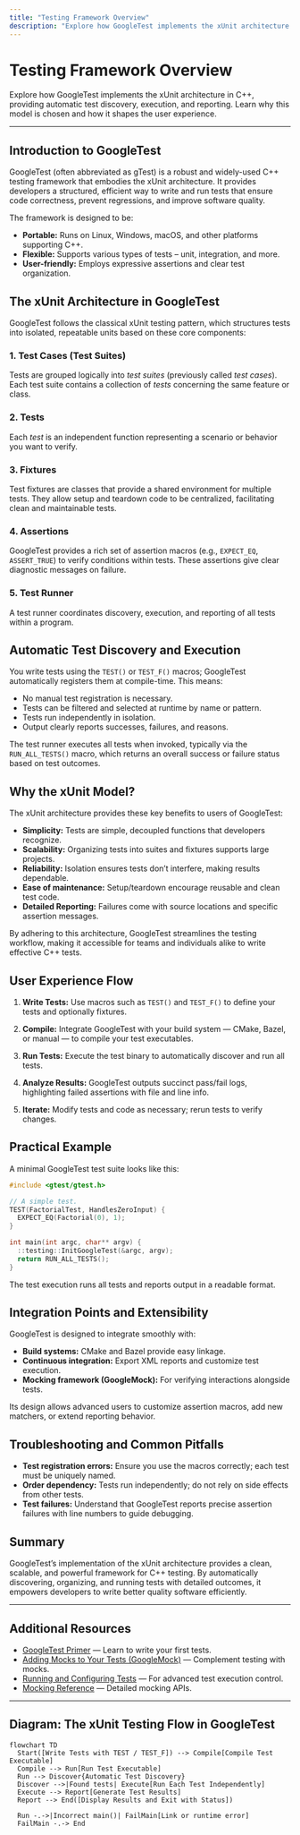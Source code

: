 ```yaml
---
title: "Testing Framework Overview"
description: "Explore how GoogleTest implements the xUnit architecture in C++, providing automatic test discovery, execution, and reporting. Learn why this model is chosen and how it shapes the user experience."
---
```


# Testing Framework Overview

Explore how GoogleTest implements the xUnit architecture in C++, providing automatic test discovery, execution, and reporting. Learn why this model is chosen and how it shapes the user experience.

---

## Introduction to GoogleTest

GoogleTest (often abbreviated as gTest) is a robust and widely-used C++ testing framework that embodies the xUnit architecture. It provides developers a structured, efficient way to write and run tests that ensure code correctness, prevent regressions, and improve software quality.

The framework is designed to be:

- **Portable:** Runs on Linux, Windows, macOS, and other platforms supporting C++.
- **Flexible:** Supports various types of tests – unit, integration, and more.
- **User-friendly:** Employs expressive assertions and clear test organization.

## The xUnit Architecture in GoogleTest

GoogleTest follows the classical xUnit testing pattern, which structures tests into isolated, repeatable units based on these core components:

### 1. Test Cases (Test Suites)

Tests are grouped logically into _test suites_ (previously called _test cases_). Each test suite contains a collection of _tests_ concerning the same feature or class.

### 2. Tests

Each _test_ is an independent function representing a scenario or behavior you want to verify.

### 3. Fixtures

Test fixtures are classes that provide a shared environment for multiple tests. They allow setup and teardown code to be centralized, facilitating clean and maintainable tests.

### 4. Assertions

GoogleTest provides a rich set of assertion macros (e.g., `EXPECT_EQ`, `ASSERT_TRUE`) to verify conditions within tests. These assertions give clear diagnostic messages on failure.

### 5. Test Runner

A test runner coordinates discovery, execution, and reporting of all tests within a program.

## Automatic Test Discovery and Execution

You write tests using the `TEST()` or `TEST_F()` macros; GoogleTest automatically registers them at compile-time. This means:

- No manual test registration is necessary.
- Tests can be filtered and selected at runtime by name or pattern.
- Tests run independently in isolation.
- Output clearly reports successes, failures, and reasons.

The test runner executes all tests when invoked, typically via the `RUN_ALL_TESTS()` macro, which returns an overall success or failure status based on test outcomes.

## Why the xUnit Model?

The xUnit architecture provides these key benefits to users of GoogleTest:

- **Simplicity:** Tests are simple, decoupled functions that developers recognize.
- **Scalability:** Organizing tests into suites and fixtures supports large projects.
- **Reliability:** Isolation ensures tests don’t interfere, making results dependable.
- **Ease of maintenance:** Setup/teardown encourage reusable and clean test code.
- **Detailed Reporting:** Failures come with source locations and specific assertion messages.

By adhering to this architecture, GoogleTest streamlines the testing workflow, making it accessible for teams and individuals alike to write effective C++ tests.

## User Experience Flow

1. **Write Tests:** Use macros such as `TEST()` and `TEST_F()` to define your tests and optionally fixtures.

2. **Compile:** Integrate GoogleTest with your build system — CMake, Bazel, or manual — to compile your test executables.

3. **Run Tests:** Execute the test binary to automatically discover and run all tests.

4. **Analyze Results:** GoogleTest outputs succinct pass/fail logs, highlighting failed assertions with file and line info.

5. **Iterate:** Modify tests and code as necessary; rerun tests to verify changes.

## Practical Example

A minimal GoogleTest test suite looks like this:

```cpp
#include <gtest/gtest.h>

// A simple test.
TEST(FactorialTest, HandlesZeroInput) {
  EXPECT_EQ(Factorial(0), 1);
}

int main(int argc, char** argv) {
  ::testing::InitGoogleTest(&argc, argv);
  return RUN_ALL_TESTS();
}
```

The test execution runs all tests and reports output in a readable format.

## Integration Points and Extensibility

GoogleTest is designed to integrate smoothly with:

- **Build systems:** CMake and Bazel provide easy linkage.
- **Continuous integration:** Export XML reports and customize test execution.
- **Mocking framework (GoogleMock):** For verifying interactions alongside tests.

Its design allows advanced users to customize assertion macros, add new matchers, or extend reporting behavior.

## Troubleshooting and Common Pitfalls

- **Test registration errors:** Ensure you use the macros correctly; each test must be uniquely named.
- **Order dependency:** Tests run independently; do not rely on side effects from other tests.
- **Test failures:** Understand that GoogleTest reports precise assertion failures with line numbers to guide debugging.

## Summary

GoogleTest’s implementation of the xUnit architecture provides a clean, scalable, and powerful framework for C++ testing. By automatically discovering, organizing, and running tests with detailed outcomes, it empowers developers to write better quality software efficiently.


---

## Additional Resources

- [GoogleTest Primer](primer.md) — Learn to write your first tests.
- [Adding Mocks to Your Tests (GoogleMock)](gmock_for_dummies.md) — Complement testing with mocks.
- [Running and Configuring Tests](api-reference/core-apis/running-tests.mdx) — For advanced test execution control.
- [Mocking Reference](docs/reference/mocking.md) — Detailed mocking APIs.


---

## Diagram: The xUnit Testing Flow in GoogleTest

```mermaid
flowchart TD
  Start([Write Tests with TEST / TEST_F]) --> Compile[Compile Test Executable]
  Compile --> Run[Run Test Executable]
  Run --> Discover{Automatic Test Discovery}
  Discover -->|Found tests| Execute[Run Each Test Independently]
  Execute --> Report[Generate Test Results]
  Report --> End([Display Results and Exit with Status])

  Run -.->|Incorrect main()| FailMain[Link or runtime error]
  FailMain -.-> End
```

